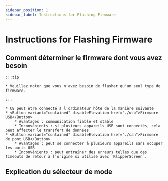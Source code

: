 ```yaml
---
sidebar_position: 1
sidebar_label: Instructions for Flashing Firmware
---
```








# Instructions for Flashing Firmware

    
## Comment déterminer le firmware dont vous avez besoin

    :::tip

    * Veuillez noter que vous n'avez besoin de flasher qu'un seul type de firmware.

    :::
    
    * C8 peut être connecté à l'ordinateur hôte de la manière suivante
    * <Button variant="contained" disableElevation href="./usb">Firmware USB</Button>
        * Avantages : communication fiable et stable
        * Inconvénients : si plusieurs appareils USB sont connectés, cela peut affecter le transfert de données
    * <Button variant="contained" disableElevation href="./can">Firmware de pont USB</Button>
        * Avantages : peut se connecter à plusieurs appareils sans occuper les ports USB
        * Inconvénients : peut entraîner des erreurs telles que des timeouts de retour à l'origine si utilisé avec `KlipperScreen`.

## Explication du sélecteur de mode

    

